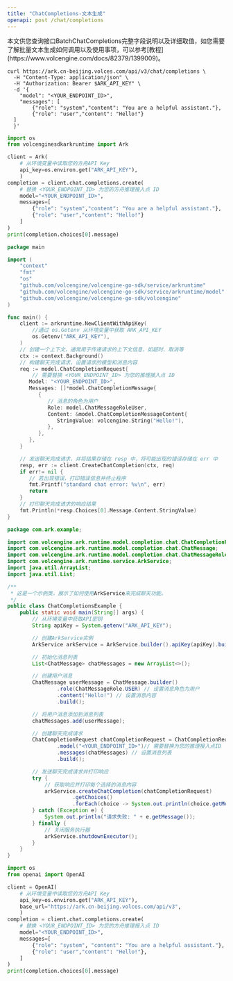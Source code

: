 ```yaml
---
title: "ChatCompletions-文本生成"
openapi: post /chat/completions
---
```

<Tip>
    本文供您查询接口BatchChatCompletions完整字段说明以及详细取值，如您需要了解批量文本生成如何调用以及使用事项，可以参考[教程](https://www.volcengine.com/docs/82379/1399009)。
</Tip>

 <RequestExample>

```shell Curl
curl https://ark.cn-beijing.volces.com/api/v3/chat/completions \
  -H "Content-Type: application/json" \
  -H "Authorization: Bearer $ARK_API_KEY" \
  -d '{
    "model": "<YOUR_ENDPOINT_ID>",
    "messages": [
        {"role": "system","content": "You are a helpful assistant."},
        {"role": "user","content": "Hello!"}
  ]
  }'
```

```python Python SDK
import os
from volcenginesdkarkruntime import Ark

client = Ark(
    # 从环境变量中读取您的方舟API Key
    api_key=os.environ.get("ARK_API_KEY"),
    )
completion = client.chat.completions.create(
    # 替换 <YOUR_ENDPOINT_ID> 为您的方舟推理接入点 ID
    model="<YOUR_ENDPOINT_ID>",
    messages=[
        {"role": "system","content": "You are a helpful assistant."},
        {"role": "user","content": "Hello!"}
    ]
)
print(completion.choices[0].message)
```

```go Go SDK
package main

import (
    "context"
    "fmt"
    "os"
    "github.com/volcengine/volcengine-go-sdk/service/arkruntime"
    "github.com/volcengine/volcengine-go-sdk/service/arkruntime/model"
    "github.com/volcengine/volcengine-go-sdk/volcengine"
)

func main() {
    client := arkruntime.NewClientWithApiKey(
        //通过 os.Getenv 从环境变量中获取 ARK_API_KEY
        os.Getenv("ARK_API_KEY"),
    )
    // 创建一个上下文，通常用于传递请求的上下文信息，如超时、取消等
    ctx := context.Background()
    // 构建聊天完成请求，设置请求的模型和消息内容
    req := model.ChatCompletionRequest{
        // 需要替换 <YOUR_ENDPOINT_ID> 为您的推理接入点 ID
       Model: "<YOUR_ENDPOINT_ID>",
       Messages: []*model.ChatCompletionMessage{
          {
             // 消息的角色为用户
             Role: model.ChatMessageRoleUser,
             Content: &model.ChatCompletionMessageContent{
                StringValue: volcengine.String("Hello!"),
             },
          },
       },
    }

    // 发送聊天完成请求，并将结果存储在 resp 中，将可能出现的错误存储在 err 中
    resp, err := client.CreateChatCompletion(ctx, req)
    if err!= nil {
       // 若出现错误，打印错误信息并终止程序
       fmt.Printf("standard chat error: %v\n", err)
       return
    }
    // 打印聊天完成请求的响应结果
    fmt.Println(*resp.Choices[0].Message.Content.StringValue)
}
```

```java Java SDK
package com.ark.example;

import com.volcengine.ark.runtime.model.completion.chat.ChatCompletionRequest;
import com.volcengine.ark.runtime.model.completion.chat.ChatMessage;
import com.volcengine.ark.runtime.model.completion.chat.ChatMessageRole;
import com.volcengine.ark.runtime.service.ArkService;
import java.util.ArrayList;
import java.util.List;

/**
 * 这是一个示例类，展示了如何使用ArkService来完成聊天功能。
 */
public class ChatCompletionsExample {
    public static void main(String[] args) {
        // 从环境变量中获取API密钥
        String apiKey = System.getenv("ARK_API_KEY");

        // 创建ArkService实例
        ArkService arkService = ArkService.builder().apiKey(apiKey).build();

        // 初始化消息列表
        List<ChatMessage> chatMessages = new ArrayList<>();

        // 创建用户消息
        ChatMessage userMessage = ChatMessage.builder()
                .role(ChatMessageRole.USER) // 设置消息角色为用户
                .content("Hello!") // 设置消息内容
                .build();

        // 将用户消息添加到消息列表
        chatMessages.add(userMessage);

        // 创建聊天完成请求
        ChatCompletionRequest chatCompletionRequest = ChatCompletionRequest.builder()
                .model("<YOUR_ENDPOINT_ID>")// 需要替换为您的推理接入点ID
                .messages(chatMessages) // 设置消息列表
                .build();

        // 发送聊天完成请求并打印响应
        try {
            // 获取响应并打印每个选择的消息内容
            arkService.createChatCompletion(chatCompletionRequest)
                     .getChoices()
                     .forEach(choice -> System.out.println(choice.getMessage().getContent()));
        } catch (Exception e) {
            System.out.println("请求失败: " + e.getMessage());
        } finally {
            // 关闭服务执行器
            arkService.shutdownExecutor();
        }
    }
}
```

```python OpenAI Python SDK
import os
from openai import OpenAI

client = OpenAI(
    # 从环境变量中读取您的方舟API Key
    api_key=os.environ.get("ARK_API_KEY"),
    base_url="https://ark.cn-beijing.volces.com/api/v3",
    )
completion = client.chat.completions.create(
    # 替换 <YOUR_ENDPOINT_ID> 为您的方舟推理接入点 ID
    model="<YOUR_ENDPOINT_ID>",
    messages=[
        {"role": "system", "content": "You are a helpful assistant."},
        {"role": "user","content": "Hello!"},
    ]
)
print(completion.choices[0].message)
```

</RequestExample>
